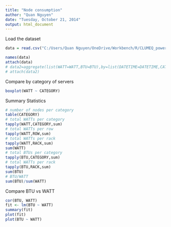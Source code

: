 ```yaml
---
title: "Node consumption"
author: "Quan Nguyen"
date: "Tuesday, October 21, 2014"
output: html_document
---
```

Load the dataset
```r
data = read.csv("C:/Users/Quan Nguyen/OneDrive/Workbench/R/CLUMEQ_power/summary-domain-v2-2014_11_23_20")

names(data)
attach(data)
# data2=aggregate(list(WATT=WATT,BTU=BTU),by=list(DATETIME=DATETIME,CATEGORY=CATEGORY,ROW=ROW,RACK=RACK,NODE=NODE),sum)
# attach(data2)
```

Compare by category of servers

```r
boxplot(WATT ~ CATEGORY)
```

Summary Statistics

```r
# number of nodes per category
table(CATEGORY)
# total WATTs per category
tapply(WATT,CATEGORY,sum)
# total WATTs per row
tapply(WATT,ROW,sum)
# total WATTs per rack
tapply(WATT,RACK,sum)
sum(WATT)
# total BTUs per category
tapply(BTU,CATEGORY,sum)
# total WATTs per rack
tapply(BTU,RACK,sum)
sum(BTU)
# BTU/WATT
sum(BTU)/sum(WATT)
```


Compare BTU vs WATT

```r
cor(BTU, WATT)
fit <- lm(BTU ~ WATT)
summary(fit)
plot(fit)
plot(BTU ~ WATT)
```


